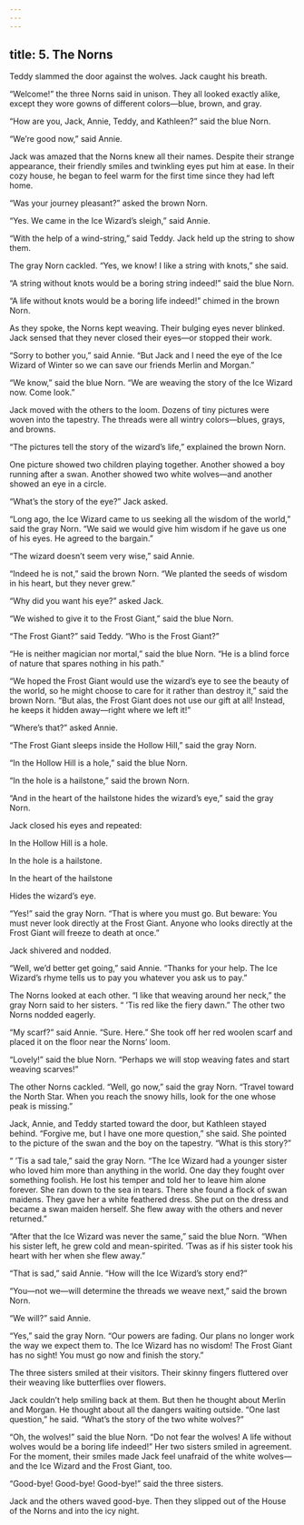 ```yaml
---
---
---
```

title: 5. The Norns
---




Teddy slammed the door against the wolves. Jack caught his breath.

“Welcome!” the three Norns said in unison. They all looked exactly alike, except they wore gowns of different colors—blue, brown, and gray.

“How are you, Jack, Annie, Teddy, and Kathleen?” said the blue Norn.

“We’re good now,” said Annie.

Jack was amazed that the Norns knew all their names. Despite their strange appearance, their friendly smiles and twinkling eyes put him at ease. In their cozy house, he began to feel warm for the first time since they had left home.

“Was your journey pleasant?” asked the brown Norn.

“Yes. We came in the Ice Wizard’s sleigh,” said Annie.

“With the help of a wind-string,” said Teddy. Jack held up the string to show them.

The gray Norn cackled. “Yes, we know! I like a string with knots,” she said.

“A string without knots would be a boring string indeed!” said the blue Norn.

“A life without knots would be a boring life indeed!” chimed in the brown Norn.

As they spoke, the Norns kept weaving. Their bulging eyes never blinked. Jack sensed that they never closed their eyes—or stopped their work.

“Sorry to bother you,” said Annie. “But Jack and I need the eye of the Ice Wizard of Winter so we can save our friends Merlin and Morgan.”

“We know,” said the blue Norn. “We are weaving the story of the Ice Wizard now. Come look.”

Jack moved with the others to the loom. Dozens of tiny pictures were woven into the tapestry. The threads were all wintry colors—blues, grays, and browns.

“The pictures tell the story of the wizard’s life,” explained the brown Norn.

One picture showed two children playing together. Another showed a boy running after a swan. Another showed two white wolves—and another showed an eye in a circle.

“What’s the story of the eye?” Jack asked.

“Long ago, the Ice Wizard came to us seeking all the wisdom of the world,” said the gray Norn. “We said we would give him wisdom if he gave us one of his eyes. He agreed to the bargain.”

“The wizard doesn’t seem very wise,” said Annie.

“Indeed he is not,” said the brown Norn. “We planted the seeds of wisdom in his heart, but they never grew.”

“Why did you want his eye?” asked Jack.

“We wished to give it to the Frost Giant,” said the blue Norn.

“The Frost Giant?” said Teddy. “Who is the Frost Giant?”



“He is neither magician nor mortal,” said the blue Norn. “He is a blind force of nature that spares nothing in his path.”

“We hoped the Frost Giant would use the wizard’s eye to see the beauty of the world, so he might choose to care for it rather than destroy it,” said the brown Norn. “But alas, the Frost Giant does not use our gift at all! Instead, he keeps it hidden away—right where we left it!”

“Where’s that?” asked Annie.

“The Frost Giant sleeps inside the Hollow Hill,” said the gray Norn.

“In the Hollow Hill is a hole,” said the blue Norn.

“In the hole is a hailstone,” said the brown Norn.

“And in the heart of the hailstone hides the wizard’s eye,” said the gray Norn.

Jack closed his eyes and repeated:

In the Hollow Hill is a hole.

In the hole is a hailstone.

In the heart of the hailstone

Hides the wizard’s eye.



“Yes!” said the gray Norn. “That is where you must go. But beware: You must never look directly at the Frost Giant. Anyone who looks directly at the Frost Giant will freeze to death at once.”

Jack shivered and nodded.

“Well, we’d better get going,” said Annie. “Thanks for your help. The Ice Wizard’s rhyme tells us to pay you whatever you ask us to pay.”

The Norns looked at each other. “I like that weaving around her neck,” the gray Norn said to her sisters. “ ’Tis red like the fiery dawn.” The other two Norns nodded eagerly.

“My scarf?” said Annie. “Sure. Here.” She took off her red woolen scarf and placed it on the floor near the Norns’ loom.

“Lovely!” said the blue Norn. “Perhaps we will stop weaving fates and start weaving scarves!”

The other Norns cackled. “Well, go now,” said the gray Norn. “Travel toward the North Star. When you reach the snowy hills, look for the one whose peak is missing.”

Jack, Annie, and Teddy started toward the door, but Kathleen stayed behind. “Forgive me, but I have one more question,” she said. She pointed to the picture of the swan and the boy on the tapestry. “What is this story?”

“ ’Tis a sad tale,” said the gray Norn. “The Ice Wizard had a younger sister who loved him more than anything in the world. One day they fought over something foolish. He lost his temper and told her to leave him alone forever. She ran down to the sea in tears. There she found a flock of swan maidens. They gave her a white feathered dress. She put on the dress and became a swan maiden herself. She flew away with the others and never returned.”

“After that the Ice Wizard was never the same,” said the blue Norn. “When his sister left, he grew cold and mean-spirited. ’Twas as if his sister took his heart with her when she flew away.”

“That is sad,” said Annie. “How will the Ice Wizard’s story end?”

“You—not we—will determine the threads we weave next,” said the brown Norn.

“We will?” said Annie.

“Yes,” said the gray Norn. “Our powers are fading. Our plans no longer work the way we expect them to. The Ice Wizard has no wisdom! The Frost Giant has no sight! You must go now and finish the story.”

The three sisters smiled at their visitors. Their skinny fingers fluttered over their weaving like butterflies over flowers.

Jack couldn’t help smiling back at them. But then he thought about Merlin and Morgan. He thought about all the dangers waiting outside. “One last question,” he said. “What’s the story of the two white wolves?”

“Oh, the wolves!” said the blue Norn. “Do not fear the wolves! A life without wolves would be a boring life indeed!” Her two sisters smiled in agreement. For the moment, their smiles made Jack feel unafraid of the white wolves—and the Ice Wizard and the Frost Giant, too.

“Good-bye! Good-bye! Good-bye!” said the three sisters.

Jack and the others waved good-bye. Then they slipped out of the House of the Norns and into the icy night.